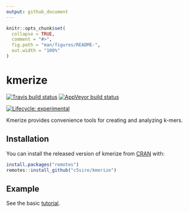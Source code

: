 ```yaml
---
output: github_document
---
```


<!-- README.md is generated from README.Rmd. Please edit that file -->

```r
knitr::opts_chunk$set(
  collapse = TRUE,
  comment = "#>",
  fig.path = "man/figures/README-",
  out.width = "100%"
)
```

# kmerize

<!--
[![Codecov test coverage](https://codecov.io/gh/c5sire/kmerize/branch/master/graph/badge.svg)](https://codecov.io/gh/c5sire/kmerize?branch=master)
-->

<!-- badges: start -->
[![Travis build status](https://travis-ci.org/c5sire/kmerize.svg?branch=master)](https://travis-ci.org/c5sire/kmerize)
[![AppVeyor build status](https://ci.appveyor.com/api/projects/status/github/c5sire/kmerize?branch=master&svg=true)](https://ci.appveyor.com/project/c5sire/kmerize)

[![Lifecycle: experimental](https://img.shields.io/badge/lifecycle-experimental-orange.svg)](https://www.tidyverse.org/lifecycle/#experimental)
<!-- badges: end -->

Kmerize provides convenience tools for creating and analyzing k-mers.

## Installation

You can install the released version of kmerize from [CRAN](https://CRAN.R-project.org) with:

``` r
install.packages("remotes")
remotes::install_github("c5sire/kmerize")
```

## Example

See the basic [tutorial](https://c5sire.github.io/kmerize/articles/Basic.html).


